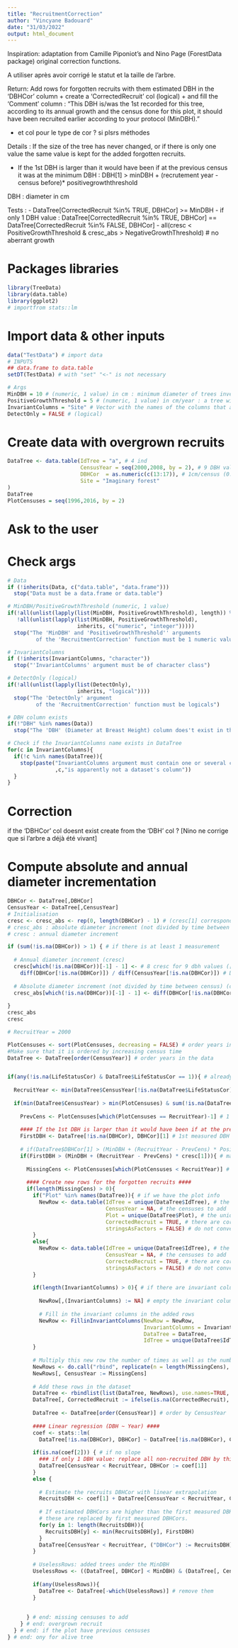 ```yaml
---
title: "RecruitmentCorrection"
author: "Vincyane Badouard"
date: "31/03/2022"
output: html_document
---
```


Inspiration: adaptation from Camille Piponiot's and Nino Page (ForestData package) original correction functions.

A utiliser après avoir corrigé le statut et la taille de l’arbre.

Return: Add rows for forgotten recruits with them estimated DBH in the 'DBHCor' column
+ create a 'CorrectedRecruit' col (logical)
+ and fill the 'Comment' column : "This DBH is/was the 1st recorded for this tree, according to its annual growth and the census done for this plot, it should have been recruited earlier according to your protocol (MinDBH)."

+ et col pour le type de cor ? si plsrs méthodes

Details :
If the size of the tree has never changed, or if there is only one value the same value is kept for the added forgotten recruits.

- If the 1st DBH is larger than it would have been if at the previous census it was at the minimum DBH :
DBH[1] > minDBH + (recrutement year - census before)* positivegrowththreshold  


DBH : diameter in cm

Tests :
- DataTree[CorrectedRecruit %in% TRUE, DBHCor] >= MinDBH
- if only 1 DBH value : DataTree[CorrectedRecruit %in% TRUE, DBHCor] == DataTree[CorrectedRecruit %in% FALSE, DBHCor]
- all(cresc < PositiveGrowthThreshold & cresc_abs > NegativeGrowthThreshold) # no aberrant growth

# Packages libraries
```r
library(TreeData)
library(data.table)
library(ggplot2)
# importfrom stats::lm
```

# Import data & other inputs
```r
data("TestData") # import data
# INPUTS
## data.frame to data.table
setDT(TestData) # with "set" "<-" is not necessary

# Args
MinDBH = 10 # (numeric, 1 value) in cm : minimum diameter of trees inventoried according to your protocol
PositiveGrowthThreshold = 5 # (numeric, 1 value) in cm/year : a tree widening by more than x cm/year is considered abnormal
InvariantColumns = "Site" # Vector with the names of the columns that are supposed to have always the same value for each measurement of the same tree (character)
DetectOnly = FALSE # (logical)

```

# Create data with overgrown recruits
```r
DataTree <- data.table(IdTree = "a", # 4 ind
                       CensusYear = seq(2000,2008, by = 2), # 9 DBH values each (2 years between 2 census)
                       DBHCor  = as.numeric(c(13:17)), # 1cm/census (0.5 cm/year), 1st DBH = 13 > MinDBH. In 1998 the tree was 12cm, 11cm in 1996 and 10cm in 1994
                       Site = "Imaginary forest"
)
DataTree
PlotCensuses = seq(1996,2016, by = 2)
```


# Ask to the user

# Check args
```r
# Data
if (!inherits(Data, c("data.table", "data.frame")))
  stop("Data must be a data.frame or data.table")

# MinDBH/PositiveGrowthThreshold (numeric, 1 value)
if(!all(unlist(lapply(list(MinDBH, PositiveGrowthThreshold), length)) %in% 1) |
   !all(unlist(lapply(list(MinDBH, PositiveGrowthThreshold),
                      inherits, c("numeric", "integer")))))
  stop("The 'MinDBH' and 'PositiveGrowthThreshold'' arguments
         of the 'RecruitmentCorrection' function must be 1 numeric value each")

# InvariantColumns
if (!inherits(InvariantColumns, "character"))
  stop("'InvariantColumns' argument must be of character class")

# DetectOnly (logical)
if(!all(unlist(lapply(list(DetectOnly),
                      inherits, "logical"))))
  stop("The 'DetectOnly' argument
         of the 'RecruitmentCorrection' function must be logicals")

# DBH column exists
if(!"DBH" %in% names(Data))
  stop("The 'DBH' (Diameter at Breast Height) column does't exist in the dataset")

# Check if the InvariantColumns name exists in DataTree
for(c in InvariantColumns){
  if(!c %in% names(DataTree)){
    stop(paste("InvariantColumns argument must contain one or several column names (see help)."
               ,c,"is apparently not a dataset's column"))
  }
}

```

# Correction
if the 'DBHCor' col doesnt exist create from the 'DBH' col ?
[Nino ne corrige que si l'arbre a déjà été vivant]

# Compute absolute and annual diameter incrementation
```r
DBHCor <- DataTree[,DBHCor]
CensusYear <- DataTree[,CensusYear]
# Initialisation
cresc <- cresc_abs <- rep(0, length(DBHCor) - 1) # (cresc[1] corresponds to the 2nd DBH)
# cresc_abs : absolute diameter increment (not divided by time between census)
# cresc : annual diameter increment

if (sum(!is.na(DBHCor)) > 1) { # if there is at least 1 measurement
  
  # Annual diameter increment (cresc)
  cresc[which(!is.na(DBHCor))[-1] - 1] <- # 8 cresc for 9 dbh values ([-1]), shift all indices by 1 to the left (-1)
    diff(DBHCor[!is.na(DBHCor)]) / diff(CensusYear[!is.na(DBHCor)]) # DBH difference between pairwise censuses / time difference between pairwise censuses
  
  # Absolute diameter increment (not divided by time between census) (cresc_abs)
  cresc_abs[which(!is.na(DBHCor))[-1] - 1] <- diff(DBHCor[!is.na(DBHCor)]) 
  
}
cresc_abs
cresc

```

```r
# RecruitYear = 2000

PlotCensuses <- sort(PlotCensuses, decreasing = FALSE) # order years in the vector
#Make sure that it is ordered by increasing census time
DataTree <- DataTree[order(CensusYear)] # order years in the data


if(any(!is.na(LifeStatusCor) & DataTree$LifeStatusCor == 1)){ # already been alive tree
  
  RecruitYear <- min(DataTree$CensusYear[!is.na(DataTree$LifeStatusCor) & DataTree$LifeStatusCor == 1]) # recruitment year
  
  if(min(DataTree$CensusYear) > min(PlotCensuses) & sum(!is.na(DataTree$DBHCor)) > 0){ # if the 1st census of the plot is smaller than the 1st census of the tree, and there are measured DBH
    
    PrevCens <- PlotCensuses[which(PlotCensuses == RecruitYear)-1] # 1 census before the recruit year among the plot censuses
    
    #### If the 1st DBH is larger than it would have been if at the previous census it was at the minimum DBH ####
    FirstDBH <- DataTree[!is.na(DBHCor), DBHCor][1] # 1st measured DBH
    
    # if(DataTree$DBHCor[1] > (MinDBH + (RecruitYear - PrevCens) * PositiveGrowthThreshold)){ # ah ben il detecte pas mes oublis pcq il considère l'erreur que si l'écart est superieur à la limite de croissance
    if(FirstDBH > (MinDBH + (RecruitYear - PrevCens) * cresc[1])){ # ma proposition
      
      MissingCens <- PlotCensuses[which(PlotCensuses < RecruitYear)] # the previous missing censuses 
      
      #### Create new rows for the forgotten recruits ####
      if(length(MissingCens) > 0){
        if("Plot" %in% names(DataTree)){ # if we have the plot info
          NewRow <- data.table(IdTree = unique(DataTree$IdTree), # the IdTree
                               CensusYear = NA, # the censuses to add
                               Plot = unique(DataTree$Plot), # the unique plot of the tree
                               CorrectedRecruit = TRUE, # there are corrected recruits
                               stringsAsFactors = FALSE) # do not convert characters into factors
        }
        else{
          NewRow <- data.table(IdTree = unique(DataTree$IdTree), # the IdTree
                               CensusYear = NA, # the censuses to add
                               CorrectedRecruit = TRUE, # there are corrected recruits
                               stringsAsFactors = FALSE) # do not convert characters into factors
        }
        
        if(length(InvariantColumns) > 0){ # if there are invariant columns
          
          NewRow[,(InvariantColumns) := NA] # empty the invariant columns for the added rows
          
          # Fill in the invariant columns in the added rows
          NewRow <- FillinInvariantColumns(NewRow = NewRow,
                                           InvariantColumns = InvariantColumns,
                                           DataTree = DataTree,
                                           IdTree = unique(DataTree$IdTree))
        }
        
        # Multiply this new row the number of times as well as the number of absents
        NewRows <- do.call("rbind", replicate(n = length(MissingCens), NewRow, simplify = FALSE))
        NewRows[, CensusYear := MissingCens]
        
        # Add these rows in the dataset
        DataTree <- rbindlist(list(DataTree, NewRows), use.names=TRUE, fill=TRUE)
        DataTree[, CorrectedRecruit := ifelse(is.na(CorrectedRecruit), FALSE, CorrectedRecruit)] # FALSE for the other rows
        
        DataTree <- DataTree[order(CensusYear)] # order by CensusYear
        
        #### Linear regression (DBH ~ Year) ####
        coef <- stats::lm(
          DataTree[!is.na(DBHCor), DBHCor] ~ DataTree[!is.na(DBHCor), CensusYear])$coefficients
        
        if(is.na(coef[2])) { # if no slope
          ### if only 1 DBH value: replace all non-recruited DBH by this value
          DataTree[CensusYear < RecruitYear, DBHCor := coef[1]]
        }
        else {
          
          # Estimate the recruits DBHCor with linear extrapolation
          RecruitsDBH <- coef[1] + DataTree[CensusYear < RecruitYear, CensusYear]*coef[2] # y = b + ax. Min entre ces DBH inférés et le 1er DBH
          
          # If estimated DBHCors are higher than the first measured DBHCors, (comment c possible ?)
          # these are replaced by first measured DBHCors.
          for(y in 1: length(RecruitsDBH)){
            RecruitsDBH[y] <- min(RecruitsDBH[y], FirstDBH)
          }
          DataTree[CensusYear < RecruitYear, ("DBHCor") := RecruitsDBH]
        }
        
        # UselessRows: added trees under the MinDBH
        UselessRows <- ((DataTree[, DBHCor] < MinDBH) & (DataTree[, CensusYear] %in% MissingCens))
        
        if(any(UselessRows)){
          DataTree <- DataTree[-which(UselessRows)] # remove them
        }
        
        
      } # end: missing censuses to add
    } # end: overgrown recruit
  } # end: if the plot have previous censuses
} # end: ony for alive tree
```

